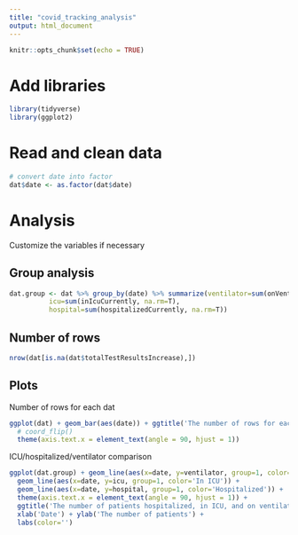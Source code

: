 ```yaml
---
title: "covid_tracking_analysis"
output: html_document
---
```


```r
knitr::opts_chunk$set(echo = TRUE)
```

# Add libraries

```r
library(tidyverse)
library(ggplot2)
```

# Read and clean data

```r
# convert date into factor
dat$date <- as.factor(dat$date)
```

# Analysis

Customize the variables if necessary

## Group analysis

```r
dat.group <- dat %>% group_by(date) %>% summarize(ventilator=sum(onVentilatorCurrently, na.rm=T),
          icu=sum(inIcuCurrently, na.rm=T),
          hospital=sum(hospitalizedCurrently, na.rm=T))
```

## Number of rows

```r
nrow(dat[is.na(dat$totalTestResultsIncrease),])
```

## Plots

Number of rows for each dat

```r
ggplot(dat) + geom_bar(aes(date)) + ggtitle('The number of rows for each date') + xlab('Date') + ylab('Count') +
  # coord_flip()
  theme(axis.text.x = element_text(angle = 90, hjust = 1))
```

ICU/hospitalized/ventilator comparison

```r
ggplot(dat.group) + geom_line(aes(x=date, y=ventilator, group=1, color='On Ventilator')) +
  geom_line(aes(x=date, y=icu, group=1, color='In ICU')) +
  geom_line(aes(x=date, y=hospital, group=1, color='Hospitalized')) +
  theme(axis.text.x = element_text(angle = 90, hjust = 1)) +
  ggtitle('The number of patients hospitalized, in ICU, and on ventilator daily') +
  xlab('Date') + ylab('The number of patients') +
  labs(color='') 
```